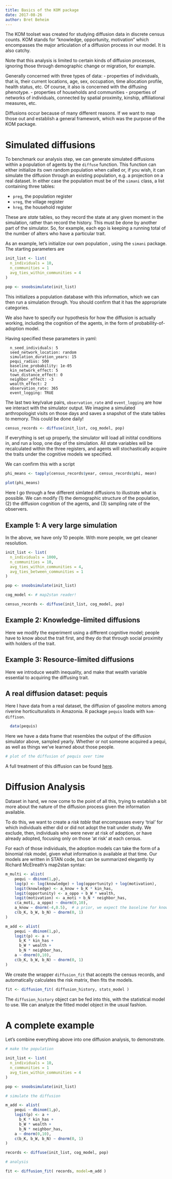 ```yaml
---
title: Basics of the KOM package
date: 2017-08-26
author: Bret Beheim
---
```


The KOM toolset was created for studying diffusion data in discrete census counts. KOM stands for "knowledge, opportunity, motivation" which encompasses the major articulation of a diffusion process in our model. It is also catchy.

Note that this analysis is limited to certain kinds of diffusion processes, ignoring those through demographic change or migration, for example.

Generally concerned with three types of data:
- properties of individuals, that is, their current locations, age, sex, occupation, time allocation profile, health status, etc. Of course, it also is concerned with the diffusing phenotype.
- properties of households and communities
- properties of networks of individuals, connected by spatial proximity, kinship, affiliational measures, etc.

Diffusions occur because of many different reasons. If we want to map those out and establish a general framework, which was the purpose of the KOM package.



# Simulated diffusions

To benchmark our analysis step, we can generate simulated diffusions within a population of agents by the `diffuse` function. This function can either initialize its own random population when called or, if you wish, it can simulate the diffusion through an existing population, e.g. a projection on a real dataset. In either case the population must be of the `simani` class, a list containing three tables:

- `preg`, the population register
- `vreg`, the village register
- `hreg`, the household register

These are *state* tables, so they record the state at any given moment in the simulation, rather than record the history. This must be done by another part of the simulator. So, for example, each ego is keeping a running total of the number of alters who have a particular trait.

As an example, let's initialize our own population , using the `simani` package. The starting parameters are

```r

init_list <- list(
  n_individuals = 10,
  n_communities = 1
  avg_ties_within_communities = 4
)

pop <- snoobsimulate(init_list)

```

This initializes a population database with this information, which we can then run a simulation through. You should confirm that it has the appropriate categories. 

We also have to specify our hypothesis for how the diffusion is actually working, including the cognition of the agents, in the form of probability-of-adoption model.

Having specified these parameters in yaml:

```
  n_seed_individuals: 5
  seed_network_location: random 
  simulation_duration_years: 15
  pequi_radius: 500
  baseline_probability: 1e-05
  kin_network_effect: 5
  town_distance_effect: 0
  neighbor_effect: -3
  wealth_effect: 2
  observation_rate: 365
  event_logging: TRUE

```

The last two key/value pairs, `observation_rate` and `event_logging` are how we interact with the simulator output. We imagine a simulated anthropologist visits on those days and saves a snapshot of the state tables to memory. This could be done daily! 

```r

census_records <- diffuse(init_list, cog_model, pop)

```

If everything is set up properly, the simulator will load all initital conditions in, and run a loop, one day of the simulation. All state variables will be recalculated within the three registers, and agents will stochastically acquire the traits under the cognitive models we specified.

We can confirm this with a script 

```r

phi_means <- tapply(census_records$year, census_records$phi, mean)

plot(phi_means)

```

Here I go through a few different simlated diffusions to illustrate what is possible. We can modify (1) the demographic structure of the population, (2) the diffusion cognition of the agents, and (3) sampling rate of the observers.

## Example 1: A very large simulation

In the above, we have only 10 people. With more people, we get cleaner resolution.

```r

init_list <- list(
  n_individuals = 1000,
  n_communities = 10,
  avg_ties_within_communities = 4,
  avg_ties_between_communities = 1
)

pop <- snoobsimulate(init_list)

cog_model <- # map2stan reader! 

census_records <- diffuse(init_list, cog_model, pop)

```

## Example 2: Knowledge-limited diffusions

Here we modify the experiment using a different cognitive model; people have to know about the trait first, and they do that through social proximity with holders of the trait.



## Example 3: Resource-limited diffusions

Here we introduce wealth inequality, and make that wealth variable essential to acquiring the diffusing trait.



## A real diffusion dataset: pequis

Here I have data from a real dataset, the diffusion of gasoline motors among riverine horticulturalists in Amazonia. R package `pequis` loads with `kom-diffison`.

```r

  data(pequis)

```

Here we have a data frame that resembles the output of the  diffusion simulator above, sampled yearly. Whether or not someone acquired a pequi, as well as things we've learned about those people.


```r

# plot of the diffusion of pequis over time

```

A full treatment of this diffusion can be found [here](github.com/babeheim/pequi-diffusion).


# Diffusion Analysis

Dataset in hand, we now come to the point of all this, trying to establish a bit more about the nature of the diffusion process given the information available.

To do this, we want to create a *risk table* that encompasses every 'trial' for which individuals either did or did not adopt the trait under study. We exclude, then, individuals who were never at risk of adoption, or have already adopted, focusing only on those 'at risk' at each census.

For each of those individuals, the adoption models can take the form of a binomial risk model, given what information is available at that time. Our models are written in STAN code, but can be summarized elegantly by Richard McElreath's map2stan syntax:

```r

m_multi <- alist(
    pequi ~ dbinom(1,p),
    log(p) <- log(knowledge) + log(opportunity) + log(motivation),
    logit(knowledge) <- a_know + b_K * kin_has,
    logit(opportunity) <- a_oppo + b_W * wealth,
    logit(motivation) <- a_moti + b_N * neighbor_has,
    c(a_moti, a_oppo) ~ dnorm(0,10),
    a_know ~ dnorm(-4,0.5),  # a prior, we expect the baseline for knowledge to be low
    c(b_K, b_W, b_N) ~ dnorm(0, 1)
)

```

```r

m_add <- alist(
    pequi ~ dbinom(1,p),
    logit(p) <- a + 
      b_K * kin_has + 
      b_W * wealth + 
      b_N * neighbor_has,
    a ~ dnorm(0,10),
    c(b_K, b_W, b_N) ~ dnorm(0, 1)
)

```

We create the wrapper `diffusion_fit` that accepts the census records, and automatically calculates the risk matrix, then fits the models.

```r

fit <- diffusion_fit( diffusion_history, stats_model )

```

The `diffusion_history` object can be fed into this, with the statistical model to use. We can analyze the fitted model object in the usual fashion.

# A complete example

Let's combine everything above into one diffusion analysis, to demonstrate.


```r

# make the population 

init_list <- list(
  n_individuals = 10,
  n_communities = 1
  avg_ties_within_communities = 4
)

pop <- snoobsimulate(init_list)

# simulate the diffusion

m_add <- alist(
    pequi ~ dbinom(1,p),
    logit(p) <- a + 
      b_K * kin_has + 
      b_W * wealth + 
      b_N * neighbor_has,
    a ~ dnorm(0,10),
    c(b_K, b_W, b_N) ~ dnorm(0, 1)
)

records <- diffuse(init_list, cog_model, pop)

# analysis

fit <- diffusion_fit( records, model=m_add )


```

